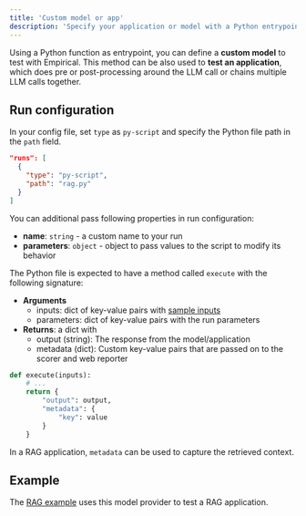 ```yaml
---
title: 'Custom model or app'
description: 'Specify your application or model with a Python entrypoint'
---
```


Using a Python function as entrypoint, you can define a **custom model** to test
with Empirical. This method can be also used to **test an application**, which 
does pre or post-processing around the LLM call or chains multiple LLM calls together.

## Run configuration

In your config file, set `type` as `py-script` and specify the Python file
path in the `path` field.

```json
"runs": [
  {
    "type": "py-script",
    "path": "rag.py"
  }
]
```
You can additional pass following properties in run configuration:
- **name**: `string` - a custom name to your run
- **parameters**: `object` - object to pass values to the script to modify its behavior

The Python file is expected to have a method called `execute` with the following
signature:

- **Arguments**
  - inputs: dict of key-value pairs with [sample inputs](../dataset/basics)
  - parameters: dict of key-value pairs with the run parameters
- **Returns**: a dict with
  - output (string): The response from the model/application
  - metadata (dict): Custom key-value pairs that are passed on to the scorer and
    web reporter


```python rag.py
def execute(inputs):
    # ...
    return {
        "output": output,
        "metadata": {
            "key": value
        }
    }
```

In a RAG application, `metadata` can be used to capture the retrieved context.

## Example

The [RAG example](https://github.com/empirical-run/empirical/tree/main/examples/rag)
uses this model provider to test a RAG application.
